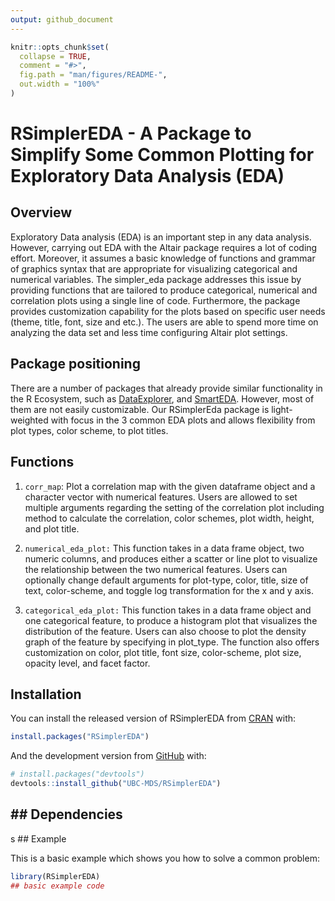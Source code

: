 ```yaml
---
output: github_document
---
```


<!-- README.md is generated from README.Rmd. Please edit that file -->

```r
knitr::opts_chunk$set(
  collapse = TRUE,
  comment = "#>",
  fig.path = "man/figures/README-",
  out.width = "100%"
)
```

# RSimplerEDA - A Package to Simplify Some Common Plotting for Exploratory Data Analysis (EDA)

<!-- badges: start -->
<!-- badges: end -->


## Overview

Exploratory Data analysis (EDA) is an important step in any data analysis. 
However, carrying out EDA with the Altair package requires a lot of coding effort. 
Moreover, it assumes a basic knowledge of functions and grammar of graphics syntax that are appropriate for visualizing categorical and numerical variables. The simpler_eda package addresses this issue by providing functions that are tailored to produce categorical, numerical and correlation plots using a single line of code. Furthermore, the package provides customization capability for the plots based on specific user needs (theme, title, font, size and etc.). The users are able to spend more time on analyzing the data set and less time configuring Altair plot settings.

## Package positioning

There are a number of packages that already provide similar functionality in the R Ecosystem, such as
[DataExplorer](https://www.rdocumentation.org/packages/DataExplorer/versions/0.8.1), and [SmartEDA](https://www.rdocumentation.org/packages/SmartEDA/versions/0.3.6). However, most of them are not easily customizable. Our RSimplerEda package is light-weighted with focus in the 3 common EDA plots and allows flexibility from plot types, color scheme, to plot titles.

## Functions

1. `corr_map`: Plot a correlation map with the given dataframe object and a character vector with numerical features. Users are allowed to set multiple arguments regarding the setting of the correlation plot including method to calculate the correlation, color schemes, plot width, height, and plot title.

2. `numerical_eda_plot:` This function takes in a data frame object, two numeric columns, and produces either a scatter or line plot to visualize the relationship between the two numerical features. Users can optionally change default arguments for plot-type, color, title, size of text, color-scheme, and toggle log transformation for the x and y axis.

3. `categorical_eda_plot:`  This function takes in a data frame object and one categorical feature, to produce a histogram plot that visualizes the distribution of the feature. Users can also choose to plot the density graph of the feature by specifying in plot_type. The function also offers customization on color, plot title, font size, color-scheme, plot size, opacity level, and facet factor.

## Installation

You can install the released version of RSimplerEDA from [CRAN](https://CRAN.R-project.org) with:

``` r
install.packages("RSimplerEDA")
```

And the development version from [GitHub](https://github.com/) with:

``` r
# install.packages("devtools")
devtools::install_github("UBC-MDS/RSimplerEDA")
```

## Dependencies
- 
s
## Example

This is a basic example which shows you how to solve a common problem:

```r
library(RSimplerEDA)
## basic example code
```
